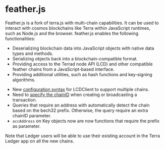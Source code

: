
# feather.js

Feather.js is a fork of terra.js with multi-chain capabilities. It can be used to interact with cosmos blockchains like Terra within JavaScript runtimes, such as Node.js and the browser. feather.js enables the following functionalities:

- Deserializing blockchain data into JavaScript objects with native data types and methods.
- Serializing objects back into a blockchain-compatible format.
- Providing access to the Terrad node API (LCD) and other compatible feather chains from a JavaScript-based interface.
- Providing additional utilities, such as hash functions and key-signing algorithms.

<Admonition type='tip' icon='💡' title='Migrating to feather.js from terra.js'>

- New [configuration syntax](./common-examples.html#configuring-lcdclient) for LCDClient to support multiple chains.
- Need to [specify the chainID](./common-examples.html#sending-native-tokens) when creating or broadcasting a transaction.
- Queries that require an address with automatically detect the chain based on the bech32 prefix. Otherwise, the query require an extra chainID parameter.
- `accAddress` on Key objects now are now functions that require the prefix as parameter.

Note that Ledger users will be able to use their existing account in the Terra Ledger app on all the new chains.

</Admonition>
